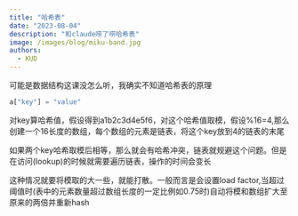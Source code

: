 ```yaml
---
title: "哈希表"
date: "2023-08-04"
description: "和claude唠了唠哈希表"
image: /images/blog/miku-band.jpg
authors:
  - KUD
---
```


可能是数据结构这课没怎么听，我确实不知道哈希表的原理

```python
a["key"] = "value"
```

对key算哈希值，假设得到a1b2c3d4e5f6，对这个哈希值取模，假设%16=4,那么创建一个16长度的数组，每个数组的元素是链表，将这个key放到4的链表的末尾

如果两个key哈希取模后相等，那么就会有哈希冲突，链表就规避这个问题。但是在访问(lookup)的时候就需要遍历链表，操作的时间会变长

这种情况就要将模取的大一些，就能打散。一般而言是会设置load factor,当超过阈值时(表中的元素数量超过数组长度的一定比例如0.75时)自动将模和数组扩大至原来的两倍并重新hash
